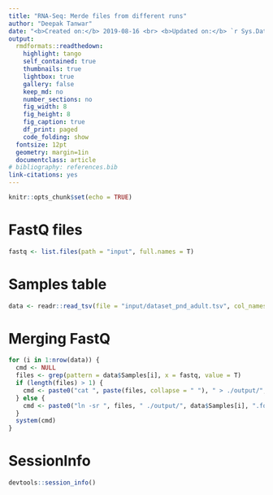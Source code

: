 ```yaml
---
title: "RNA-Seq: Merde files from different runs"
author: "Deepak Tanwar"
date: "<b>Created on:</b> 2019-08-16 <br> <b>Updated on:</b> `r Sys.Date()`"
output:
  rmdformats::readthedown:
    highlight: tango
    self_contained: true
    thumbnails: true
    lightbox: true
    gallery: false
    keep_md: no
    number_sections: no
    fig_width: 8
    fig_height: 8
    fig_caption: true
    df_print: paged
    code_folding: show
  fontsize: 12pt
  geometry: margin=1in
  documentclass: article
# bibliography: references.bib
link-citations: yes
---
```


```r
knitr::opts_chunk$set(echo = TRUE)
```

# FastQ files
```r
fastq <- list.files(path = "input", full.names = T)
```

# Samples table
```r
data <- readr::read_tsv(file = "input/dataset_pnd_adult.tsv", col_names = T)
```

# Merging FastQ
```r
for (i in 1:nrow(data)) {
  cmd <- NULL
  files <- grep(pattern = data$Samples[i], x = fastq, value = T)
  if (length(files) > 1) {
    cmd <- paste0("cat ", paste(files, collapse = " "), " > ./output/", data$Samples[i], ".fq.gz")
  } else {
    cmd <- paste0("ln -sr ", files, " ./output/", data$Samples[i], ".fq.gz")
  }
  system(cmd)
}
```

# SessionInfo
```r
devtools::session_info()
```
